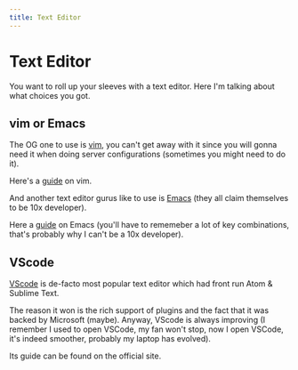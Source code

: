 ```yaml
---
title: Text Editor
---
```


# Text Editor

You want to roll up your sleeves with a text editor. Here I'm talking about what
choices you got.

## vim or Emacs

The OG one to use is [vim](https://www.vim.org/), you can't get away with it
since you will gonna need it when doing server configurations (sometimes you
might need to do it).

Here's a [guide](https://danielmiessler.com/study/vim/) on vim.

And another text editor gurus like to use is
[Emacs](https://www.gnu.org/software/emacs/) (they all claim themselves to be
10x developer).

Here a [guide](https://www.gnu.org/software/emacs/tour/) on Emacs (you'll have
to rememeber a lot of key combinations, that's probably why I can't be a 10x
developer).

## VScode

[VScode](https://code.visualstudio.com/) is de-facto most popular text editor
which had front run Atom & Sublime Text.

The reason it won is the rich support of plugins and the fact that it was backed
by Microsoft (maybe). Anyway, VScode is always improving (I remember I used to
open VSCode, my fan won't stop, now I open VSCode, it's indeed smoother,
probably my laptop has evolved).

Its guide can be found on the official site.
